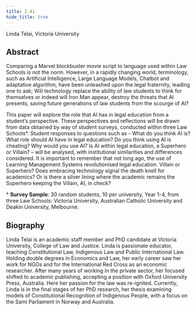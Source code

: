 ```yaml
---
title: 2.A1
hide_title: true
---
```


<AbstractHeader sKey='id2_A1'>
    Linda Telai, Victoria University
</AbstractHeader>

## Abstract
Comparing a Marvel blockbuster movie script to language used within Law Schools is not
the norm. However, in a rapidly changing world, terminology, such as Artificial Intelligence,
Large Language Models, Chatbot and adaptative algorithm, have been unleashed upon the
legal fraternity, leading one to ask; Will technology replace the ability of law students to
think for themselves or indeed will Iron Man appear, destroy the threats that AI presents,
saving future generations of law students from the scourge of AI?

This paper will explore the role that AI has in legal education from a student’s perspective.
These perspectives and reflections will be drawn from data obtained by way of student
surveys, conducted within three Law Schools*. Student responses to questions such as -
What do you think AI is? What role should AI have in legal education? Do you think using AI
is cheating? Why would you use AI? Is AI within legal education, a Superhero or Villain? –
will be analysed, with institutional similarities and differences considered.
It is important to remember that not long ago, the use of Learning Management Systems
revolutionised legal education. Villain or Superhero? Does embracing technology signal the
death knell for academics? Or is there a silver lining where the academic remains the
Superhero keeping the Villain, AI, in check?

\* **Survey Sample**: 30 random students, 10 per university, Year 1-4, from three Law
Schools: Victoria University, Australian Catholic University and Deakin University,
Melbourne.

## Biography
Linda Telai is an academic staff member and PhD candidate at Victoria University, College of
Law and Justice. Linda is passionate educator, teaching Constitutional Law, Indigenous Law
and Public International Law. Holding double degrees in Economics and Law, her early
career saw her work for NGOs and for the International Red Cross as an economic
researcher. After many years of working in the private sector, her focused shifted to
academic publishing, accepting a position with Oxford University Press, Australia. Here her
passion for the law was re-ignited. Currently, Linda is in the final stages of her PhD research,
her thesis examining models of Constitutional Recognition of Indigenous People, with a
focus on the Sami Parliament in Norway and Australia.